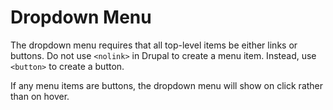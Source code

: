 
<Meta title="Components/Menu/Dropdown Menu/Documentation" />

# Dropdown Menu

The dropdown menu requires that all top-level items be either links
or buttons. Do not use `<nolink>` in Drupal to create a menu item. Instead,
use `<button>` to create a button.

If any menu items are buttons, the dropdown menu will show on click rather than
on hover.
